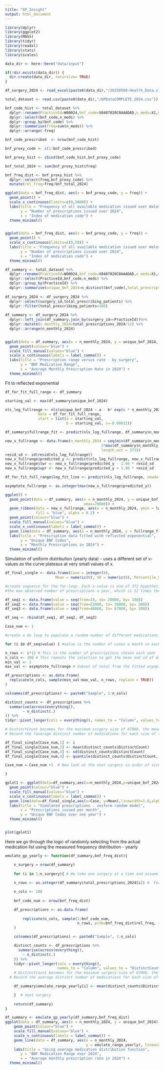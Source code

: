 ```yaml
---
title: "GP_Insight"
output: html_document
---
```



```r

library(dplyr)
library(ggplot2)
library(MASS)
library(tidyr)
library(readxl)
library(stats)
library(scales)

data_dir <- here::here("data/input")

if(!dir.exists(data_dir)) {
  dir.create(data_dir, recursive= TRUE)
}

```

```r

df_surgery_2024 <- read_excel(paste0(data_dir,"/20250509-Health_Data.xlsx"),sheet="SUBSET_DATA")

total_dataset <- read.csv(paste0(data_dir,"/GPDataCOMPLETE_2024.csv"))

bnf_code_hist <- total_dataset %>%
  dplyr::rename(PracticeId=W00024,bnf_code=X0407020C0AAADAD,n_meds=X1,month=X202401) %>%
  dplyr::select(bnf_code,n_meds) %>%
  dplyr::group_by(bnf_code) %>%
  dplyr::summarise(freq=sum(n_meds)) %>%
  dplyr::arrange(-freq)

bnf_code_prescribed  <- nrow(bnf_code_hist)

bnf_proxy_code <- c(1:bnf_code_prescribed)

bnf_proxy_hist <- cbind(bnf_code_hist,bnf_proxy_code)

bnf_total_2024 <- sum(bnf_proxy_hist$freq)

bnf_freq_dist <- bnf_proxy_hist %>%
  dplyr::select(freq,bnf_proxy_code) %>%
  mutate(rel_freq=freq/bnf_total_2024) 

ggplot(data = bnf_freq_dist, aes(x = bnf_proxy_code, y = freq)) +
  geom_point() +
  scale_x_continuous(limits=c(0,5000)) +
  labs(title = "Frequency of all available medication issued over Wales in 2024",
       y = "Number of prescriptions issued over 2024",
       x = "Index of medication code") +
  theme_minimal()


ggplot(data = bnf_freq_dist, aes(x = bnf_proxy_code, y = freq)) +
  geom_point() +
  scale_x_continuous(limits=c(0,50)) +
  labs(title = "Frequency of all available medication issued over Wales in 2024",
       y = "Number of prescriptions issued over 2024",
       x = "Index of medication code") +
  theme_minimal()

```
```r

df_summary <- total_dataset %>%
  dplyr::rename(PracticeId=W00024,bnf_code=X0407020C0AAADAD,n_meds=X1,month=X202401) %>%
  dplyr::select(PracticeId,bnf_code,n_meds) %>%
  dplyr::group_by(PracticeId) %>%
  dplyr::summarise(unique_bnf_2024=n_distinct(bnf_code),total_prescriptions_2024=sum(n_meds)) 
  
df_surgery_2024 <- df_surgery_2024 %>%
  dplyr::select(surgery_id,total_prescribing_patients) %>%
  dplyr::filter(total_prescribing_patients>100)
  
df_summary <- df_surgery_2024 %>%
  dplyr::left_join(df_summary,join_by(surgery_id==PracticeId))%>%
  dplyr::mutate(n_monthly_2024=total_prescriptions_2024/12) %>%
  dplyr::arrange(n_monthly_2024)


ggplot(data = df_summary, aes(x = n_monthly_2024, y = unique_bnf_2024, ymin=0)) +
  geom_point(colour="blue") +
  scale_fill_manual(values="blue") +
  scale_x_continuous(labels = label_comma()) +
  labs(title = "Prescription range versus rate - by surgery",
       y = "BNF Medication Range",
       x = "Average Monthly Prescription Rate in 2024") +
  theme_minimal()

```


Fit to reflected exponential

```r
df_for_fit_full_range <- df_summary 

starting_val <- max(df_summary$unique_bnf_2024)

nls_log_fullrange <- nls(unique_bnf_2024 ~ a - b* exp(c * n_monthly_2024),
               data = df_for_fit_full_range,
               start = list(a = starting_val, 
                            b = starting_val, c=-0.00012))

df_summary$fullrange_fit <- predict(nls_log_fullrange, df_summary$n_monthly_2024)

new_x_fullrange <- data.frame(n_monthly_2024 = seq(min(df_summary$n_monthly_2024),
                                            2*max(df_summary$n_monthly_2024), 
                                            length.out = 373))
resid_sd <- sd(resid(nls_log_fullrange))
new_x_fullrange$predicted_y <- predict(nls_log_fullrange, new_x_fullrange)
new_x_fullrange$lwr <- new_x_fullrange$predicted_y - 1.96 * resid_sd
new_x_fullrange$upr <- new_x_fullrange$predicted_y + 1.96 * resid_sd

df_for_fit_full_range$log_fit_line <- predict(nls_log_fullrange, newdata = new_x_fullrange$n_monthly)

asymptote_fullrange <- as.integer(max(new_x_fullrange$predicted_y))

ggplot() +
  geom_point(data = df_summary, aes(x = n_monthly_2024, y = unique_bnf_2024, ymin=0,
                                    xmax=70000)) + 
  geom_ribbon(data = new_x_fullrange, aes(x = n_monthly_2024, ymin = lwr, ymax = upr),
              fill = "blue", alpha = 0.2) +
  geom_point(colour="blue") +
  scale_fill_manual(values="blue") +
  scale_x_continuous(labels = label_comma()) +
  geom_line(data = df_summary, aes(x = n_monthly_2024, y = fullrange_fit), colour = "red", alpha = 1) +
  labs(title = "Prescription data fitted with reflected exponential",
       y = "Unique BNF Codes",
       x = "Monthly Prescriptions in 2024") +
  theme_minimal()


```

Simulation of uniform distribution (yearly data) - uses a different set of x-values 
as the curve plateaus at very small values of x.

```r
df_final_single <- data.frame(Case = integer(0), 
                       Mean = numeric(0), SD = numeric(0), Percentile_5 = numeric(0))

#create sequence for the for-loop. Each x-value is one of 372 hypothetical surgeries that has between 10 and 
#the max observed number of prescriptions a year, which is 12 times the monthly rate

df_seq1 <- data.frame(value = seq(from=10, to= 20000, by= 100))
df_seq2 <- data.frame(value = seq(from=22000, to= 38000, by= 200))
df_seq3 <- data.frame(value = seq(from=40000, to= 67000, by= 300))

df_seq <- rbind(df_seq1, df_seq2, df_seq3)

Case_num <- 1

#create a do loop to populate a random number of different medications for each surgery per month

for (i in df_seq$value) { #value is the number of cases a month in each hypothetical surgery

n_rows <- i*12 # This is the number of prescriptions chosen each year
n_cols <- 100 # This repeats the selection to get the mean and sd of distinct_counts.
min_val <- 1
max_val <- asymptote_fullrange # Subset of total from the fitted asymptote from reflected exponential

df_prescriptions <- as.data.frame(
  replicate(n_cols, sample(min_val:max_val, n_rows, replace = TRUE))
)

colnames(df_prescriptions) <- paste0("Sample", 1:n_cols)

distinct_counts <- df_prescriptions %>%
  summarise(across(everything(),
        ~ n_distinct(.)
)) %>%
tidyr::pivot_longer(cols = everything(), names_to = "Column", values_to = "DistinctCount")  

# DistinctCount becomes for the maximum surgery size of 67000, the mean asymptotic value of 3883 different medications (in practice)
# Record the ?average distinct number of medications for each size of surgery

df_final_single[Case_num,1] <- i
df_final_single[Case_num,2] <- mean(distinct_counts$DistinctCount)
df_final_single[Case_num,3] <- sd(distinct_counts$DistinctCount)
df_final_single[Case_num,4] <- quantile(distinct_counts$DistinctCount, probs=0.05)

Case_num = Case_num +1  # Now look at the next surgery in order of size, which will have some more cases

}

gplot1 <- ggplot(data=df_summary,aes(x=n_monthly_2024,y=unique_bnf_2024,ymin=0)) +
  geom_point(colour="blue") +
  scale_fill_manual(values="blue") +
  scale_x_continuous(labels = label_comma()) +
  geom_line(data=df_final_single,aes(x=Case, y=Mean),linewidth=1.0,alpha=0.6) +
  labs(title = "Simulated prescriptions - uniform random model",
       x = "Prescriptions issued per month",
       y = "Unique BNF Codes over one year") +
  theme_minimal()


plot(gplot1)

```


Here we go through the logic of randomly selecting from the actual medication list using the measured frequency distribution - yearly 

```r

emulate_gp_yearly <- function(df_summary,bnf_freq_dist){

    n_surgery = nrow(df_summary)
  
    for (i in 1:n_surgery){ # We take one surgery at a time and assume each regular patient has one prescription a month.
  
    n_rows <- as.integer(df_summary$total_prescriptions_2024[i]) #  For each patient case seen, one of the total known number of prescribed medications for that surgery are chosen, according to the measured average frequency distribution.

    n_cols <- 100
    
    bnf_code_num <- nrow(bnf_freq_dist)

    df_prescriptions <- as.data.frame(
      
        replicate(n_cols, sample(1:bnf_code_num, 
                                 n_rows, prob=bnf_freq_dist$rel_freq, replace=TRUE))
    )

    colnames(df_prescriptions) <- paste0("Sample", 1:n_cols)

    distinct_counts <- df_prescriptions %>%
      summarise(across(everything(),
        ~ n_distinct(.)
    )) %>%
    tidyr::pivot_longer(cols = everything(), 
                        names_to = "Column", values_to = "DistinctCount")  
    # DistinctCount becomes for the maximum surgery size of 67000, the mean asymptotic value of 3883 different medications (in practice)
  # Record the average distinct number of medications for each size of surgery

    df_summary$emulate_range_yearly[i] <- mean(distinct_counts$DistinctCount)

    }  # next surgery
    
    return(df_summary)
} 

df_summary <- emulate_gp_yearly(df_summary,bnf_freq_dist)
ggplot(data = df_summary, aes(x = n_monthly_2024, y = unique_bnf_2024)) +
    geom_point(colour="blue") +
    scale_fill_manual(values="blue") +
    scale_x_continuous(labels = label_comma()) +
    geom_line(data = df_summary, aes(x = n_monthly_2024, 
                                     y = emulate_range_yearly), linewidth=1, alpha = 1) +
    labs(title = "Using average medication distribution function",
       y = "BNF Medication Range over 2024",
       x = "Average monthly prescription rate in 2024") +
  theme_minimal()

```



